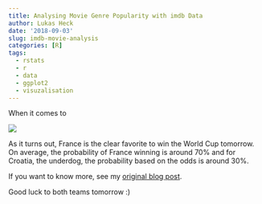 ```yaml
---
title: Analysing Movie Genre Popularity with imdb Data
author: Lukas Heck
date: '2018-09-03'
slug: imdb-movie-analysis
categories: [R]
tags:
  - rstats
  - r
  - data
  - ggplot2
  - visuzalisation
---
```


When it comes to 


![](https://raw.githubusercontent.com/heck1/blog/master/static/images/winner.png)

As it turns out, France is the clear favorite to win the World Cup tomorrow. On average, the probability of France winning is around 70% and for Croatia, the underdog, the probability based on the odds is around 30%. 

If you want to know more, see my [original blog post](https://heck1.github.io/blog/2018/07/09/world-cup-winner-semifinals-edition/).

Good luck to both teams tomorrow :)

